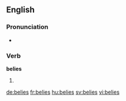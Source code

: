 ==English==

===Pronunciation===
* {{rhymes|aɪz}}

===Verb===
'''belies''' {{g|p}}

# {{en-third-person singular of|belie}}

[[de:belies]]
[[fr:belies]]
[[hu:belies]]
[[sv:belies]]
[[vi:belies]]